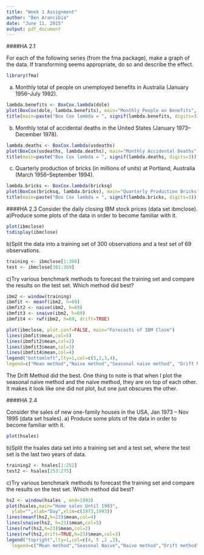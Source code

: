 ```yaml
---
title: "Week 1 Assignment"
author: "Ben Arancibia"
date: "June 11, 2015"
output: pdf_document
---
```



####HA 2.1

For each of the following series (from the fma package), make a graph of the data. If transforming seems appropriate, do so and describe the effect.

```r
library(fma)
```

a) Monthly total of people on unemployed benefits in Australia (January 1956–July 1992).
```r
lambda.benefits <- BoxCox.lambda(dole)
plot(BoxCox(dole, lambda.benefits), main="Monthly People on Benefits", xlab="1956-1992", ylab="Number of people(Box-Cox transformed)")
title(main=paste("Box Cox lambda = ", signif(lambda.benefits, digits=3)), font.main=8, line=-1)
```

b) Monthly total of accidental deaths in the United States (January 1973–December 1978).
```r
lambda.deaths <- BoxCox.lambda(usdeaths)
plot(BoxCox(usdeaths, lambda.deaths), main="Monthly Accidental Deaths", xlab="1973-1978", ylab="Number of people(Box-Cox transformed)")
title(main=paste("Box Cox lambda = ", signif(lambda.deaths, digits=3)), font.main=8, line=-1)
```

c) Quarterly production of bricks (in millions of units) at Portland, Australia (March 1956–September 1994).
```r
lambda.bricks <- BoxCox.lambda(bricksq)
plot(BoxCox(bricksq, lambda.bricks), main="Quarterly Production Bricks", xlab="1973-1978", ylab="Number of bricks(Box-Cox transformed)")
title(main=paste("Box Cox lambda = ", signif(lambda.bricks, digits=3)), font.main=8, line=-1)
```

####HA 2.3
Consider the daily closing IBM stock prices (data set ibmclose).
a)Produce some plots of the data in order to become familiar with it.
```r
plot(ibmclose)
tsdisplay(ibmclose)
```
b)Split the data into a training set of 300 observations and a test set of 69 observations.
```r
training <- ibmclose[1:300]
test <- ibmclose[301:369]
```

c)Try various benchmark methods to forecast the training set and compare the results on the test set. Which method did best?
```r
ibm2 <- window(training)
ibmfit <- meanf(ibm2, h=69)
ibmfit2 <- naive(ibm2, h=69)
ibmfit3 <- snaive(ibm2, h=69)
ibmfit4 <- rwf(ibm2, h=69, drift=TRUE)

plot(ibmclose, plot.conf=FALSE, main="Forecasts of IBM Close")
lines(ibmfit$mean,col=5)
lines(ibmfit2$mean,col=2)
lines(ibmfit3$mean,col=3)
lines(ibmfit4$mean,col=4)
legend("bottomleft",lty=1,col=c(5,2,3,4),
legend=c("Mean method","Naive method","Seasonal naive method", "Drift Method"))

```

The Drift Method did the best. One thing to note is that when I plot the seasonal naive method and the naive method, they are on top of each other. It makes it look like one did not plot, but one just obscures the other.

####HA 2.4

Consider the sales of new one-family houses in the USA, Jan 1973 – Nov 1995 (data set hsales).
a) Produce some plots of the data in order to become familiar with it.
```r
plot(hsales)
```
b)Split the hsales data set into a training set and a test set, where the test set is the last two years of data.
```r
training2 <- hsales[1:252]
test2 <- hsales[253:275]
```
c)Try various benchmark methods to forecast the training set and compare the results on the test set. Which method did best?
```r
hs2 <- window(hsales , end=1993)
plot(hsales,main="Home sales Until 1993",
  ylab="",xlab="Day",xlim=c(1973,1993))
lines(meanf(hs2,h=23)$mean,col=4)
lines(snaive(hs2, h=23)$mean,col=5)
lines(rwf(hs2,h=23)$mean,col=2)
lines(rwf(hs2,drift=TRUE,h=23)$mean,col=3)
legend("topright",lty=1,col=c(4, 5 ,2 ,3),
  legend=c("Mean method","Seasonal Naive","Naive method","Drift method"))
```

